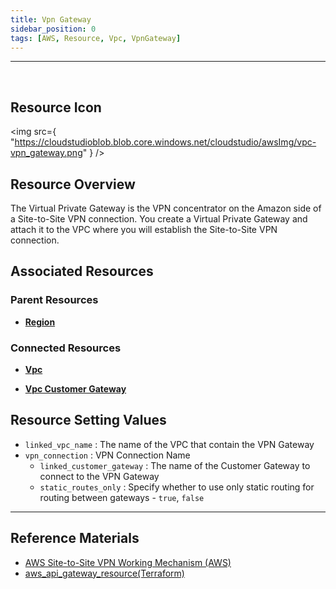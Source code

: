 ```yaml
---
title: Vpn Gateway
sidebar_position: 0
tags: [AWS, Resource, Vpc, VpnGateway]
---
```


<hr />
<br />

## Resource Icon

<img
    src={
        "https://cloudstudioblob.blob.core.windows.net/cloudstudio/awsImg/vpc-vpn_gateway.png"
    }
/>

## Resource Overview

The Virtual Private Gateway is the VPN concentrator on the Amazon side of a Site-to-Site VPN connection. 
You create a Virtual Private Gateway and attach it to the VPC where you will establish the Site-to-Site VPN connection.

## Associated Resources

### Parent Resources

-   [**Region**](https://docs.cstudio.app/en/docs/resource/aws/Base/Region)

### Connected Resources

-   [**Vpc**](https://docs.cstudio.app/en/docs/resource/aws/Vpc/)

-   [**Vpc Customer Gateway**](https://docs.cstudio.app/en/docs/resource/aws/Vpc/CustomerGateway)

## Resource Setting Values

-   `linked_vpc_name` : The name of the VPC that contain the VPN Gateway
-   `vpn_connection` : VPN Connection Name
    -   `linked_customer_gateway` : The name of the Customer Gateway to connect to the VPN Gateway
    -   `static_routes_only` : Specify whether to use only static routing for routing between gateways - `true`, `false`

---

## Reference Materials

-   [AWS Site-to-Site VPN Working Mechanism (AWS)](https://docs.aws.amazon.com/ko_kr/vpn/latest/s2svpn/how_it_works.html)
-   [aws_api_gateway_resource(Terraform)](https://registry.terraform.io/providers/hashicorp/aws/latest/docs/resources/api_gateway_resource)

